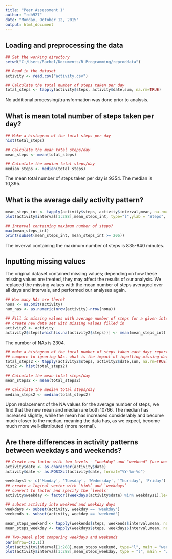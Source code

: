 ```yaml
---
title: "Peer Assessment 1"
author: "rdh927"
date: "Monday, October 12, 2015"
output: html_document
---
```

## Loading and preprocessing the data
```r
## Set the working directory
setwd("C:/Users/Rachel/Documents/R Programming/reproddata")
```
```r
## Read in the dataset
activity <- read.csv("activity.csv")

## Calculate the total number of steps taken per day
total_steps <- tapply(activity$steps, activity$date,sum, na.rm=TRUE)
```
No additional processing/transformation was done prior to analysis.

## What is mean total number of steps taken per day?
```r
## Make a histogram of the total steps per day
hist(total_steps)

## Calculate the mean total steps/day
mean_steps <- mean(total_steps)

## Calculate the median total steps/day
median_steps <- median(total_steps)
```
The mean total number of steps taken per day is 9354. The median is 10,395.

## What is the average daily activity pattern?
```r
mean_steps_int <- tapply(activity$steps, activity$interval,mean, na.rm=TRUE)
plot(activity$interval[1:288],mean_steps_int, type="l",ylab = "Steps", xlab = "Interval (min)")
```
```r
## Interval containing maximum number of steps?
max(mean_steps_int)
print(subset(mean_steps_int, mean_steps_int >= 206))
```
The inverval containing the maximum number of steps is 835-840 minutes.

## Inputting missing values
The original dataset contained missing values; depending on how these missing values are treated, they may affect the results of our analysis. We replaced the missing values with the mean number of steps averaged over all days and intervals, and performed our analyses again.

```r
## How many NAs are there?
nona <- na.omit(activity)
num_nas <- as.numeric(nrow(activity)-nrow(nona))

## Fill in missing values with average number of steps for a given interval
## create new data set with missing values filled in
activity2 <- activity
activity2$steps[which(is.na(activity2$steps))] <- mean(mean_steps_int)
```
The number of NAs is 2304.

```r
## make a histogram of the total number of steps taken each day; report the mean and median total number of steps taken per day.
## compare to ignoring NAs. what is the impact of inputting missing data?
total_steps2 <- tapply(activity2$steps, activity2$date,sum, na.rm=TRUE)
hist2 <- hist(total_steps2)
```
```r
## Calculate the mean total steps/day
mean_steps2 <- mean(total_steps2)

## Calculate the median total steps/day
median_steps2 <- median(total_steps2)
```
Upon replacement of the NA values for the average number of steps, we find that the new mean and median are both 10766. The median has increased slightly, while the mean has increased considerably and become much closer to the median, meaning the data has, as we expect, become much more well-distributed (more normal).

## Are there differences in activity patterns between weekdays and weekends?
```r
## Create new factor with two levels - "weekday" and "weekend" (use weekdays() function)
activity$date <- as.character(activity$date)
activity$date <- as.POSIXct(activity$date, format="%Y-%m-%d")

weekdays1 <- c('Monday', 'Tuesday', 'Wednesday', 'Thursday', 'Friday')
## create a logical vector with `%in%` and `weekdays` 
## convert to factor and specify the `levels`
activity$weekday <- factor((weekdays(activity$date) %in% weekdays1),levels=c(FALSE, TRUE), labels=c('weekend', 'weekday'))

## subset activity into weekend and weekday days
weekdays <- subset(activity, weekday == 'weekday')
weekends <- subset(activity, weekday == 'weekend')

mean_steps_weekend <- tapply(weekends$steps, weekends$interval,mean, na.rm=TRUE)
mean_steps_weekday <- tapply(weekdays$steps, weekdays$interval,mean, na.rm=TRUE)
```

```r
## Two-panel plot comparing weekdays and weekends
par(mfrow=c(2,1))
plot(activity$interval[1:288],mean_steps_weekend, type="l", main = "weekend",ylab = "Steps", xlab = "Interval (min)")
plot(activity$interval[1:288],mean_steps_weekday, type = "l", main = "weekday",ylab = "Steps", xlab = "Interval (min)")
```

